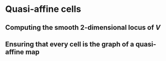 # Quasi-affine cells

## Computing the smooth 2-dimensional locus of $V$

## Ensuring that every cell is the graph of a quasi-affine map


